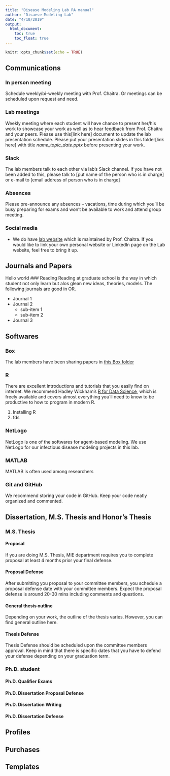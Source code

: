 ```yaml
---
title: "Disease Modeling Lab RA manual"
author: "Disaese Modeling Lab"
date: "4/10/2019"
output: 
  html_document:
    toc: true
    toc_float: true
---
```


```r
knitr::opts_chunk$set(echo = TRUE)
```

## Communications

### In person meeting
Schedule weekly/bi-weekly meeting with Prof. Chaitra. Or meetings can be scheduled upon request and need. 

### Lab meetings
Weekly meeting where each student will have chance to present her/his work to showcase your work as well as to hear feedback from Prof. Chaitra and your peers.
Please use this[link here] document to update the lab presentation schedule.
Please put your presentation slides in this folder[link here] with title *name_topic_date.pptx* before presenting your work. 

### Slack
The lab members talk to each other via lab's Slack channel. If you have not been added to this, please talk to [put name of the person who is in charge] or e-mail to [email address of person who is in charge]

### Absences
Please pre-announce any absences – vacations, time during which you’ll be busy preparing for exams and won’t be available to work and attend group meeting.

### Social media
- We do have [lab website](https://blogs.umass.edu/chaitrag/) which is maintained by Prof. Chaitra. If you would like to link your own personal website or LinkedIn page on the Lab website, feel free to bring it up. 


## Journals and Papers
Hello world 
### Reading
Reading at graduate school is the way in which student not only learn but alos glean new ideas, theories, models. The following journals are good in OR.

* Journal 1
* Journal 2
    + sub-item 1
    + sub-item 2
* Journal 3

## Softwares 

### Box 
The lab members have been sharing papers in [this Box folder](https://umass.app.box.com/folder/34105735077)

### R
There are excellent introductions and tutorials that you easily find on internet. We recommend Hadley Wickham’s [R for Data Science](https://r4ds.had.co.nz/r-markdown.html), which is freely available and covers almost everything you’ll need to know to be productive to how to program in modern R. 

1. Installing R
3. fds

### NetLogo
NetLogo is one of the softwares for agent-based modeling. We use NetLogo for our infectious disease modeling projects in this lab. 

### MATLAB
MATLAB is often used among researchers 

### Git and GitHub
We recommend storing your code in GitHub. Keep your code neatly organized and commented. 

## Dissertation, M.S. Thesis and Honor's Thesis 

### M.S. Thesis

#### Proposal 
If you are doing M.S. Thesis, MIE department requires you to complete proposal at least 4 months prior your final defense. 

#### Proposal Defense
After submitting you proposal to your committee members, you schedule a proposal defense date with your committee members. Expect the proposal defense is around 20-30 mins including comments and questions.

#### General thesis outline 
Depending on your work, the outline of the thesis varies. However, you can find general outline here. 

#### Thesis Defense 
Thesis Defense should be scheduled upon the committee members approval. Keep in mind that there is specific dates that you have to defend your defense depending on your graduation term. 


### Ph.D. student
#### Ph.D. Qualifier Exams
#### Ph.D. Dissertation Proposal Defense
#### Ph.D. Dissertation Writing
#### Ph.D. Dissertation Defense


## Profiles
## Purchases
## Templates
